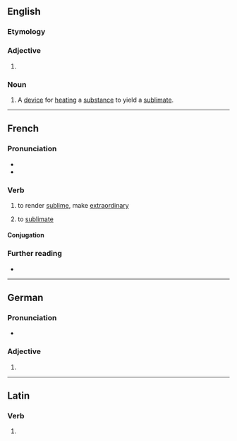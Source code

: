 ==English==

===Etymology===
{{suffix|en|sublime|er}}

===Adjective===
{{head|en|comparative adjective}}

# {{en-comparative of|sublime}}

===Noun===
{{en-noun}}

# A [[device]] for [[heat]]ing a [[substance]] to yield a [[sublimate]].

----

==French==

===Pronunciation===
* {{fr-IPA}}
* {{fr-homophones-er|sublim}}

===Verb===
{{fr-verb}}

# {{lb|fr|transitive}} to render [[sublime]], make [[extraordinary]]
# {{lb|fr|chemistry}} to [[sublimate]] {{gloss|change from solid to gas}}

====Conjugation====
{{fr-conj-auto}}

===Further reading===
* {{R:TLFi}}

----

==German==

===Pronunciation===
* {{audio|de|De-sublimer.ogg|Audio}}

===Adjective===
{{head|de|adjective form}}

# {{comparative of|de|sublim}}

----

==Latin==

===Verb===
{{la-verb-form|sublīmer}}

# {{inflection of|la|sublīmō||1|s|pres|pasv|subj}}